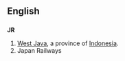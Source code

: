 ==English==
==={{abbreviation}}===
'''JR'''
# [[West Java]], a province of [[Indonesia]].
# Japan Railways